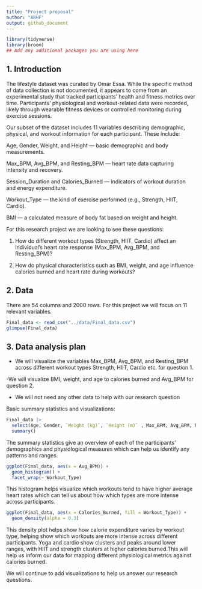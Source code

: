 ```yaml
---
title: "Project proposal"
author: "ARHF"
output: github_document
---
```


```r
library(tidyverse)
library(broom)
## Add any additional packages you are using here
```

## 1. Introduction

The lifestyle dataset was curated by Omar Essa. While the specific method of data collection is not documented, it appears to come from an experimental study that tracked participants’ health and fitness metrics over time. Participants’ physiological and workout-related data were recorded, likely through wearable fitness devices or controlled monitoring during exercise sessions.

Our subset of the dataset includes 11 variables describing demographic, physical, and workout information for each participant. These include:

Age, Gender, Weight, and Height — basic demographic and body measurements.

Max_BPM, Avg_BPM, and Resting_BPM — heart rate data capturing intensity and recovery.

Session_Duration and Calories_Burned — indicators of workout duration and energy expenditure.

Workout_Type — the kind of exercise performed (e.g., Strength, HIIT, Cardio).

BMI — a calculated measure of body fat based on weight and height.

For this research project we are looking to see these questions:

1. How do different workout types (Strength, HIIT, Cardio) affect an individual’s heart rate response (Max_BPM, Avg_BPM, and Resting_BPM)?

2. How do physical characteristics such as BMI, weight, and age influence calories burned and heart rate during workouts?

## 2. Data

There are 54 columns and 2000 rows. For this project we will focus on 11 relevant variables.

```r

Final_data <- read_csv("../data/Final_data.csv")
glimpse(Final_data)
```

## 3. Data analysis plan
- We will visualize the variables Max_BPM, Avg_BPM, and Resting_BPM across different workout types Strength, HIIT, Cardio etc. for question 1.

-We will visualize BMI, weight, and age to calories burned and Avg_BPM for question 2. 

- We will not need any other data to help with our research question


Basic summary statistics and visualizations: 

```r
Final_data |> 
  select(Age, Gender, `Weight (kg)`, `Height (m)` , Max_BPM, Avg_BPM, Resting_BPM, `Session_Duration (hours)` , Calories_Burned, Workout_Type, BMI) |>
  summary()
```
The summary statistics give an overview of each of the participants' demographics and physiological measures which can help us identify any patterns and ranges.  

```r
ggplot(Final_data, aes(x = Avg_BPM)) +
  geom_histogram() +
  facet_wrap(~ Workout_Type)
```
This histogram helps visualize which workouts tend to have higher average heart rates which can tell us about how which types are more intense across participants. 

```r
ggplot(Final_data, aes(x = Calories_Burned, fill = Workout_Type)) +
  geom_density(alpha = 0.3)
```

This density plot helps show how calorie expenditure varies by workout type, helping show which workouts are more intense across different participants. Yoga and cardio show clusters and peaks around lower ranges, with HIIT and strength clusters at higher calories burned.This will help us inform our data for mapping different physiological metrics against calories burned.

We will continue to add visualizations to help us answer our research questions.


